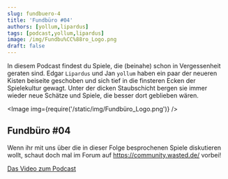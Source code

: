 ```yaml
---
slug: fundbuero-4
title: 'Fundbüro #04'
authors: [yollum,lipardus]
tags: [podcast,yollum,lipardus]
image: /img/Fundbu%CC%88ro_Logo.png
draft: false
---
```



In diesem Podcast findest du Spiele, die (beinahe) schon in Vergessenheit geraten sind. Edgar `Lipardus` und Jan `yollum` haben ein paar der neueren Kisten beiseite geschoben und sich tief in die finsteren Ecken der Spielekultur gewagt. Unter der dicken Staubschicht bergen sie immer wieder neue Schätze und Spiele, die besser dort geblieben wären.

<Image img={require('/static/img/Fundbüro_Logo.png')} />

<!--truncate-->

## Fundbüro #04


Wenn ihr mit uns über die in dieser Folge besprochenen Spiele diskutieren wollt, schaut doch mal im Forum auf <https://community.wasted.de/> vorbei!

[Das Video zum Podcast](https://google.com)

<ReactPlayer
    width="100%"
    height="auto"
    controls
    url='https://m10z.picnotes.de/Fundbuero/TODO'
/>
